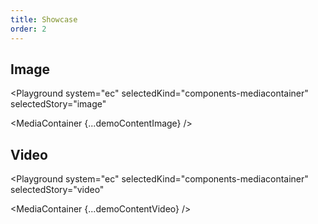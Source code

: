 ```yaml
---
title: Showcase
order: 2
---
```




## Image

<Playground
  system="ec"
  selectedKind="components-mediacontainer"
  selectedStory="image"
>
  <MediaContainer {...demoContentImage} />
</Playground>

## Video

<Playground
  system="ec"
  selectedKind="components-mediacontainer"
  selectedStory="video"
>
  <MediaContainer {...demoContentVideo} />
</Playground>
